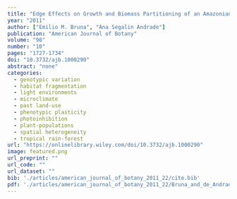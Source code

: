 ```yaml
---
title: "Edge Effects on Growth and Biomass Partitioning of an Amazonian Understory Herb (<i>Heliconia acuminata</i>; Heliconiaceae)"
year: "2011"
author: ["Emilio M. Bruna", "Ana Segalin Andrade"]
publication: "American Journal of Botany"
volume: "98"
number: "10"
pages: "1727-1734"
doi: "10.3732/ajb.1000290"
abstract: "none"
categories: 
  - genotypic variation
  - habitat fragmentation
  - light environments
  - microclimate
  - past land-use
  - phenotypic plasticity
  - photoinhibition
  - plant-populations
  - spatial heterogeneity
  - tropical rain-forest
url: "https://onlinelibrary.wiley.com/doi/10.3732/ajb.1000290"
image: featured.png
url_preprint: ""
url_code: ""
url_dataset: ""
bib: './articles/american_journal_of_botany_2011_22/cite.bib'
pdf: './articles/american_journal_of_botany_2011_22/Bruna_and_de_Andrade_2011.pdf'
---
```

